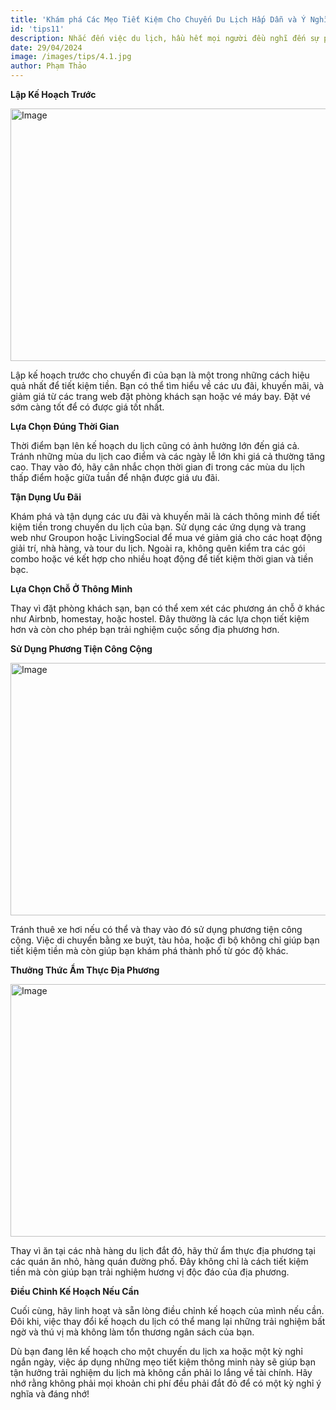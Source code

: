```yaml
---
title: 'Khám phá Các Mẹo Tiết Kiệm Cho Chuyến Du Lịch Hấp Dẫn và Ý Nghĩa'
id: 'tips11'
description: Nhắc đến việc du lịch, hầu hết mọi người đều nghĩ đến sự phấn khích và trải nghiệm mới lạ. Tuy nhiên, việc du lịch cũng có thể gây áp lực cho ngân sách của bạn nếu bạn không biết cách tiết kiệm. May mắn thay, có một số mẹo tiết kiệm thông minh giúp bạn có thể thưởng ngoạn thế giới mà không cần phải vơ vét túi tiền. Dưới đây là một số gợi ý để có một chuyến du lịch thú vị mà vẫn tiết kiệm được chi phí.
date: 29/04/2024
image: /images/tips/4.1.jpg
author: Phạm Thảo
---
```


**Lập Kế Hoạch Trước**

<img
	src="../../public/images/tips/4.1.jpg"
	className="w-full"
	width="718"
	height="404"
	alt="Image"
/>

Lập kế hoạch trước cho chuyến đi của bạn là một trong những cách hiệu quả nhất để
tiết kiệm tiền. Bạn có thể tìm hiểu về các ưu đãi, khuyến mãi, và giảm giá từ các
trang web đặt phòng khách sạn hoặc vé máy bay. Đặt vé sớm càng tốt để có được giá
tốt nhất.

**Lựa Chọn Đúng Thời Gian**

Thời điểm bạn lên kế hoạch du lịch cũng có ảnh hưởng lớn đến giá cả. Tránh những mùa du lịch cao điểm và các ngày lễ lớn khi giá cả thường tăng cao. Thay vào đó, hãy cân nhắc chọn thời gian đi trong các mùa du lịch thấp điểm hoặc giữa tuần để nhận được giá ưu đãi.

**Tận Dụng Ưu Đãi**

Khám phá và tận dụng các ưu đãi và khuyến mãi là cách thông minh để tiết kiệm tiền trong chuyến du lịch của bạn. Sử dụng các ứng dụng và trang web như Groupon hoặc LivingSocial để mua vé giảm giá cho các hoạt động giải trí, nhà hàng, và tour du lịch. Ngoài ra, không quên kiểm tra các gói combo hoặc vé kết hợp cho nhiều hoạt động để tiết kiệm thời gian và tiền bạc.

**Lựa Chọn Chỗ Ở Thông Minh**

Thay vì đặt phòng khách sạn, bạn có thể xem xét các phương án chỗ ở khác như Airbnb, homestay, hoặc hostel. Đây thường là các lựa chọn tiết kiệm hơn và còn cho phép bạn trải nghiệm cuộc sống địa phương hơn.

**Sử Dụng Phương Tiện Công Cộng**

<img
	src="../../public/images/tips/4.2.jpg"
	className="w-full"
	width="718"
	height="404"
	alt="Image"
/>

Tránh thuê xe hơi nếu có thể và thay vào đó sử dụng phương tiện công cộng. Việc di
chuyển bằng xe buýt, tàu hỏa, hoặc đi bộ không chỉ giúp bạn tiết kiệm tiền mà còn
giúp bạn khám phá thành phố từ góc độ khác.

**Thưởng Thức Ẩm Thực Địa Phương**

<img
	src="../../public/images/tips/4.3.jpg"
	className="w-full"
	width="718"
	height="404"
	alt="Image"
/>

Thay vì ăn tại các nhà hàng du lịch đắt đỏ, hãy thử ẩm thực địa phương tại các quán ăn nhỏ, hàng quán đường phố. Đây không chỉ là cách tiết kiệm tiền mà còn giúp bạn trải nghiệm hương vị độc đáo của địa phương.

**Điều Chỉnh Kế Hoạch Nếu Cần**

Cuối cùng, hãy linh hoạt và sẵn lòng điều chỉnh kế hoạch của mình nếu cần. Đôi khi, việc thay đổi kế hoạch du lịch có thể mang lại những trải nghiệm bất ngờ và thú vị mà không làm tổn thương ngân sách của bạn.

Dù bạn đang lên kế hoạch cho một chuyến du lịch xa hoặc một kỳ nghỉ ngắn ngày, việc áp dụng những mẹo tiết kiệm thông minh này sẽ giúp bạn tận hưởng trải nghiệm du lịch mà không cần phải lo lắng về tài chính. Hãy nhớ rằng không phải mọi khoản chi phí đều phải đắt đỏ để có một kỳ nghỉ ý nghĩa và đáng nhớ!
